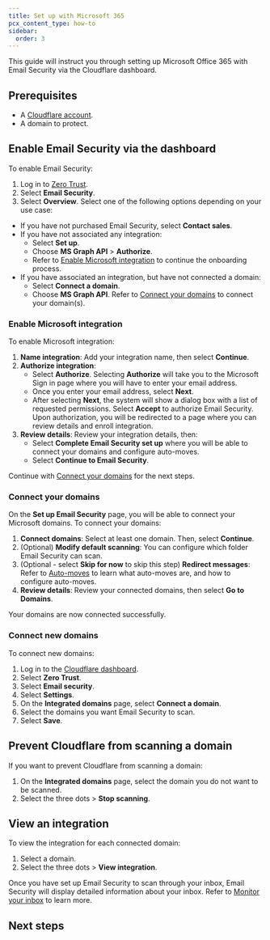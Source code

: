 ```yaml
---
title: Set up with Microsoft 365
pcx_content_type: how-to
sidebar:
  order: 3
---
```



This guide will instruct you through setting up Microsoft Office 365 with Email Security via the Cloudflare dashboard.

## Prerequisites

* A [Cloudflare account](https://dash.cloudflare.com/sign-up).
* A domain to protect.

## Enable Email Security via the dashboard

To enable Email Security:

1. Log in to [Zero Trust](https://one.dash.cloudflare.com/).
2. Select **Email Security**.
3. Select **Overview**. Select one of the following options depending on your use case:
- If you have not purchased Email Security, select **Contact sales**. 
- If you have not associated any integration:
   - Select **Set up**.
   - Choose **MS Graph API** > **Authorize**. 
   - Refer to [Enable Microsoft integration](/cloudflare-one/email-security/setup/post-delivery-deployment/api/office365-api/#enable-microsoft-integration) to continue the onboarding process.
- If you have associated an integration, but have not connected a domain:
   - Select **Connect a domain**.
   - Choose **MS Graph API**. Refer to [Connect your domains](/cloudflare-one/email-security/setup/post-delivery-deployment/api/office365-api/#connect-your-domains) to connect your domain(s).


### Enable Microsoft integration

To enable Microsoft integration:

1. **Name integration**: Add your integration name, then select **Continue**.
2. **Authorize integration**:
   - Select **Authorize**. Selecting **Authorize** will take you to the Microsoft Sign in page where you will have to enter your email address.
   - Once you enter your email address, select **Next**.
   - After selecting **Next**, the system will show a dialog box with a list of requested permissions. Select **Accept** to authorize Email Security. Upon authorization, you will be redirected to a page where you can review details and enroll integration.
3. **Review details**: Review your integration details, then:
   - Select **Complete Email Security set up** where you will be able to connect your domains and configure auto-moves.
   - Select **Continue to Email Security**.

Continue with [Connect your domains](/cloudflare-one/email-security/setup/post-delivery-deployment/api/office365-api/#connect-your-domains) for the next steps.

### Connect your domains

On the **Set up Email Security** page, you will be able to connect your Microsoft domains. To connect your domains:

1. **Connect domains**: Select at least one domain. Then, select **Continue**.
2. (Optional) **Modify default scanning**: You can configure which folder Email Security can scan.
3. (Optional - select **Skip for now** to skip this step) **Redirect messages**: Refer to [Auto-moves](/cloudflare-one/email-security/auto-moves/) to learn what auto-moves are, and how to configure auto-moves.
4. **Review details**: Review your connected domains, then select **Go to Domains**.

Your domains are now connected successfully.

### Connect new domains

To connect new domains:

1. Log in to the [Cloudflare dashboard](https://dash.cloudflare.com/).
2. Select **Zero Trust**.
3. Select **Email security**.
4. Select **Settings**.
5. On the **Integrated domains** page, select **Connect a domain**.
6. Select the domains you want Email Security to scan.
7. Select **Save**.

## Prevent Cloudflare from scanning a domain

If you want to prevent Cloudflare from scanning a domain:

1. On the **Integrated domains** page, select the domain you do not want to be scanned.
2. Select the three dots > **Stop scanning**.

## View an integration

To view the integration for each connected domain:

1. Select a domain.
2. Select the three dots > **View integration**.

Once you have set up Email Security to scan through your inbox, Email Security will display detailed information about your inbox. Refer to [Monitor your inbox](/cloudflare-one/email-security/email-monitoring/) to learn more.

## Next steps

<Render file="email-security/enable-logs" />